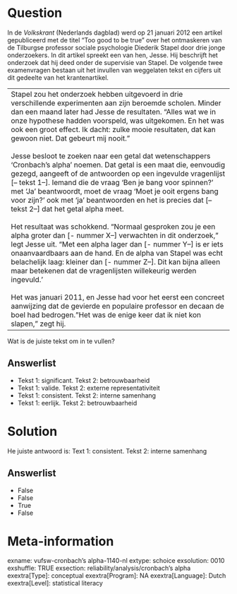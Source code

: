 Question
========
In de *Volkskrant* (Nederlands dagblad) werd op 21 januari 2012 een artikel 
gepubliceerd met de titel "Too good to be true" over het ontmaskeren van 
de Tilburgse professor sociale psychologie Diederik Stapel door drie jonge 
onderzoekers. In dit artikel spreekt een van hen, Jesse. Hij beschrijft het 
onderzoek dat hij deed onder de supervisie van Stapel. De volgende twee 
examenvragen bestaan uit het invullen van weggelaten tekst en cijfers uit 
dit gedeelte van het krantenartikel.
  

<table>
<colgroup>
<col style="width: 100%" />
</colgroup>
<tbody>
<tr class="odd">
<td>Stapel zou het onderzoek hebben uitgevoerd in drie verschillende 
experimenten aan zijn beroemde scholen. Minder dan een maand later had 
Jesse de resultaten. "Alles wat we in onze hypothese hadden voorspeld, 
was uitgekomen. En het was ook een groot effect. Ik dacht: zulke mooie 
resultaten, dat kan gewoon niet. Dat gebeurt mij nooit."<br />
<br />
Jesse besloot te zoeken naar een getal dat wetenschappers 'Cronbach's 
alpha' noemen. Dat getal is een maat die, eenvoudig gezegd, aangeeft of 
de antwoorden op een ingevulde vragenlijst [-- tekst 1--]. Iemand die de 
vraag 'Ben je bang voor spinnen?' met 'Ja' beantwoordt, moet de vraag 
'Moet je ooit ergens bang voor zijn?' ook met 'ja' beantwoorden en het 
is precies dat [-- tekst 2--] dat het getal alpha meet.<br />
<br />
Het resultaat was schokkend. "Normaal gesproken zou je een alpha groter 
dan [- nummer X--] verwachten in dit onderzoek," legt Jesse uit. "Met 
een alpha lager dan [- nummer Y--] is er iets onaanvaardbaars aan de hand. 
En de alpha van Stapel was echt belachelijk laag: kleiner dan [- nummer Z--]. 
Dit kan bijna alleen maar betekenen dat de vragenlijsten willekeurig werden 
ingevuld.'<br />
<br />
Het was januari 2011, en Jesse had voor het eerst een concreet aanwijzing 
dat de gevierde en populaire professor en decaan de boel had bedrogen. 
"Het was de enige keer dat ik niet kon slapen," zegt hij.<br />
</td>
</tr>
</tbody>
</table>

  
Wat is de juiste tekst om in te vullen?

Answerlist
----------
* Tekst 1: significant. Tekst 2: betrouwbaarheid
* Tekst 1: valide. Tekst 2: externe representativiteit
* Tekst 1: consistent. Tekst 2: interne samenhang
* Tekst 1: eerlijk. Tekst 2: betrouwbaarheid

Solution
========

He juiste antwoord is: Text 1: consistent. Tekst 2: interne samenhang


Answerlist
----------
* False
* False
* True
* False

Meta-information
================
exname: vufsw-cronbach's alpha-1140-nl
extype: schoice
exsolution: 0010
exshuffle: TRUE
exsection: reliability/analysis/cronbach's alpha
exextra[Type]: conceptual
exextra[Program]: NA
exextra[Language]: Dutch
exextra[Level]: statistical literacy

